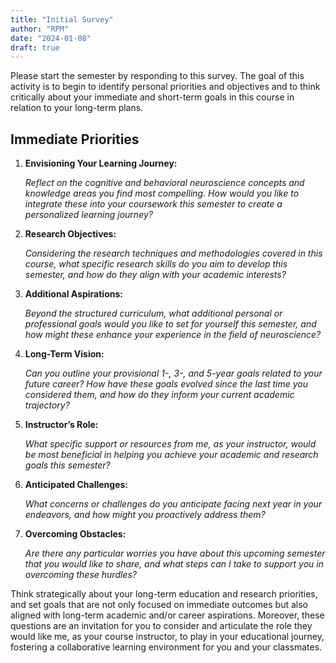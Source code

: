 ```yaml
---
title: "Initial Survey"
author: "RPM"
date: "2024-01-08"
draft: true
---
```


Please start the semester by responding to this survey. The goal of this activity is to begin to identify personal priorities and objectives and to think critically about your immediate and short-term goals in this course in relation to your long-term plans.

## Immediate Priorities

1.  **Envisioning Your Learning Journey:**

    *Reflect on the cognitive and behavioral neuroscience concepts and knowledge areas you find most compelling. How would you like to integrate these into your coursework this semester to create a personalized learning journey?*

2.  **Research Objectives:**

    *Considering the research techniques and methodologies covered in this course, what specific research skills do you aim to develop this semester, and how do they align with your academic interests?*

3.  **Additional Aspirations:**

    *Beyond the structured curriculum, what additional personal or professional goals would you like to set for yourself this semester, and how might these enhance your experience in the field of neuroscience?*

4.  **Long-Term Vision:**

    *Can you outline your provisional 1-, 3-, and 5-year goals related to your future career? How have these goals evolved since the last time you considered them, and how do they inform your current academic trajectory?*

5.  **Instructor's Role:**

    *What specific support or resources from me, as your instructor, would be most beneficial in helping you achieve your academic and research goals this semester?*

6.  **Anticipated Challenges:**

    *What concerns or challenges do you anticipate facing next year in your endeavors, and how might you proactively address them?*

7.  **Overcoming Obstacles:**

    *Are there any particular worries you have about this upcoming semester that you would like to share, and what steps can I take to support you in overcoming these hurdles?*

Think strategically about your long-term education and research priorities, and set goals that are not only focused on immediate outcomes but also aligned with long-term academic and/or career aspirations. Moreover, these questions are an invitation for you to consider and articulate the role they would like me, as your course instructor, to play in your educational journey, fostering a collaborative learning environment for you and your classmates.
